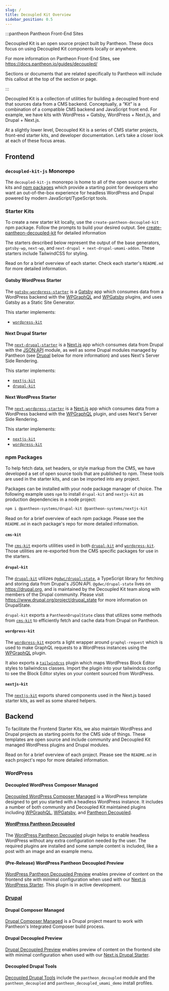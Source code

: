 ```yaml
---
slug: /
title: Decoupled Kit Overview
sidebar_position: 0.5
---
```



<OverviewCardList />

:::pantheon Pantheon Front-End Sites

Decoupled Kit is an open source project built by Pantheon. These docs focus on
using Decoupled Kit components locally or anywhere.

For more information on Pantheon Front-End Sites, see
https://docs.pantheon.io/guides/decoupled/

Sections or documents that are related specifically to Pantheon will include
this callout at the top of the section or page.

:::

Decoupled Kit is a collection of utilities for building a decoupled front-end
that sources data from a CMS backend. Conceptually, a “Kit” is a combination of
a compatible CMS backend and JavaScript front end. For example, we have kits
with WordPress + Gatsby, WordPress + Next.js, and Drupal + Next.js.

At a slightly lower level, Decoupled Kit is a series of CMS starter projects,
front-end starter kits, and developer documentation. Let’s take a closer look at
each of these focus areas.

## Frontend

### `decoupled-kit-js` Monorepo

The `decoupled-kit-js` monorepo is home to all of the open source starter kits
and [npm packages](https://www.npmjs.com/search?q=@pantheon-systems/*-kit) which
provide a starting point for developers who want an out-of-the-box experience
for headless WordPress and Drupal powered by modern JavaScript/TypeScript tools.

### Starter Kits

To create a new starter kit locally, use the `create-pantheon-decoupled-kit` npm
package. Follow the prompts to build your desired output. See
[create-pantheon-decoupled-kit](./Frontend%20Starters/create-pantheon-decoupled-kit.md)
for detailed information

The starters described below represent the output of the base generators,
`gatsby-wp`, `next-wp`, and `next-drupal + next-drupal-umami-addon`. These
starters include TailwindCSS for styling.

Read on for a brief overview of each starter. Check each starter's `README.md`
for more detailed information.

#### Gatsby WordPress Starter

The
[`gatsby-wordpress-starter`](https://github.com/pantheon-systems/gatsby-wordpress-starter)
is a [Gatsby](https://v4.gatsbyjs.com/docs/) app which consumes data from a
WordPress backend with the
[WPGraphQL](https://wordpress.org/plugins/wp-graphql/) and
[WPGatsby](https://wordpress.org/plugins/wp-gatsby/) plugins, and uses Gatsby as
a Static Site Generator.

This starter implements:

- [`wordpress-kit`](#wordpress-kit)

#### Next Drupal Starter

The
[`next-drupal-starter`](https://github.com/pantheon-systems/next-drupal-starter)
is a [Next.js](https://nextjs.org/docs) app which consumes data from Drupal with
the [JSON:API](https://www.drupal.org/project/jsonapi) module, as well as some
Drupal modules managed by Pantheon (see [Drupal](#drupal) below for more
information) and uses Next's Server Side Rendering.

This starter implements:

- [`nextjs-kit`](#nextjs-kit)
- [`drupal-kit`](#drupal-kit)

#### Next WordPress Starter

The
[`next-wordpress-starter`](https://github.com/pantheon-systems/next-wordpress-starter)
is a [Next.js](https://nextjs.org/docs) app which consumes data from a WordPress
backend with the [WPGraphQL](https://wordpress.org/plugins/wp-graphql/) plugin,
and uses Next's Server Side Rendering.

This starter implements:

- [`nextjs-kit`](#nextjs-kit)
- [`wordpress-kit`](#wordpress-kit)

### npm Packages

To help fetch data, set headers, or style markup from the CMS, we have developed
a set of open source tools that are published to npm. These tools are used in
the starter kits, and can be imported into any project.

Packages can be installed with your node package manager of choice. The
following example uses `npm` to install `drupal-kit` and `nextjs-kit` as
production dependencies in a node project:

```bash
npm i @pantheon-systems/drupal-kit @pantheon-systems/nextjs-kit
```

Read on for a brief overview of each npm package. Please see the `README.md` in
each package's repo for more detailed information.

#### `cms-kit`

The [`cms-kit`](https://www.npmjs.com/package/@pantheon-systems/cms-kit) exports
utilities used in both [`drupal-kit`](#drupal-kit) and
[`wordpress-kit`](#wordpress-kit). Those utilities are re-exported from the CMS
specific packages for use in the starters.

#### `drupal-kit`

The [`drupal-kit`](https://www.npmjs.com/package/@pantheon-systems/drupal-kit)
utilizes [`@gdwc/drupal-state`](https://www.drupal.org/project/drupal_state), a
TypeScript library for fetching and storing data from Drupal's JSON:API.
`@gdwc/drupal-state` lives on https://drupal.org, and is maintained by the
Decoupled Kit team along with members of the Drupal community. Please visit
https://www.drupal.org/project/drupal_state for more information on DrupalState.

`drupal-kit` exports a `PantheonDrupalState` class that utilizes some methods
from [`cms-kit`](#cms-kit) to efficiently fetch and cache data from Drupal on
Pantheon.

#### `wordpress-kit`

The
[`wordpress-kit`](https://www.npmjs.com/package/@pantheon-systems/wordpress-kit)
exports a light wrapper around `graphql-request` which is used to make GraphQL
requests to a WordPress instances using the
[WPGraphQL](https://wordpress.org/plugins/wp-graphql/) plugin.

It also exports a [`tailwindcss`](https://tailwindcss.com/) plugin which maps
WordPress Block Editor styles to tailwindcss classes. Import the plugin into
your tailwindcss config to see the Block Editor styles on your content sourced
from WordPress.

#### `nextjs-kit`

The [`nextjs-kit`](https://www.npmjs.com/package/@pantheon-systems/nextjs-kit)
exports shared components used in the Next.js based starter kits, as well as
some shared helpers.

## Backend

To facilitate the Frontend Starter Kits, we also maintain WordPress and Drupal
projects as starting points for the CMS side of things. These templates are open
source and include community and Decoupled Kit managed WordPress plugins and
Drupal modules.

Read on for a brief overview of each project. Please see the `README.md` in each
project's repo for more detailed information.

### WordPress

#### Decoupled WordPress Composer Managed

[Decoupled WordPress Composer Managed](https://github.com/pantheon-upstreams/decoupled-wordpress-composer-managed)
is a WordPress template designed to get you started with a headless WordPress
instance. It includes a number of both community and Decoupled Kit maintained
plugins including [WPGraphQL](https://wordpress.org/plugins/wp-graphql/),
[WPGatsby](https://wordpress.org/plugins/wp-gatsby/), and
[Pantheon Decoupled](#wordpress-pantheon-decoupled).

#### [WordPress Pantheon Decoupled](#wordpress-pantheon-decoupled)

The
[WordPress Pantheon Decoupled](https://github.com/pantheon-systems/wp-pantheon-decoupled)
plugin helps to enable headless WordPress without any extra configuration needed
by the user. The required plugins are installed and some sample content is
included, like a post with an image and an example menu.

#### (Pre-Release) WordPress Pantheon Decoupled Preview

[WordPress Pantheon Decoupled Preview](https://github.com/pantheon-systems/wp-decoupled-preview)
enables preview of content on the frontend site with minimal configuration when
used with our [Next.js WordPress Starter](#next-wordpress-starter). This plugin
is in active development.

### [Drupal](#drupal)

#### Drupal Composer Managed

[Drupal Composer Managed](https://github.com/pantheon-systems/drupal-composer-managed)
is a Drupal project meant to work with Pantheon's Integrated Composer build
process.

#### Drupal Decoupled Preview

[Drupal Decoupled Preview](https://github.com/pantheon-systems/decoupled_preview)
enables preview of content on the frontend site with minimal configuration when
used with our [Next.js Drupal Starter](#next-drupal-starter).

#### Decoupled Drupal Tools

[Decoupled Drupal Tools](https://github.com/pantheon-systems/decoupled-drupal-tools)
include the `pantheon_decoupled` module and the `pantheon_decoupled` and
`pantheon_decoupled_umami_demo` install profiles.
